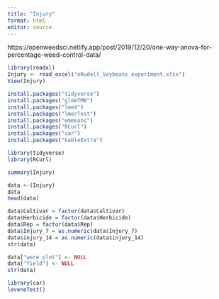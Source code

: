 ```yaml
---
title: "Injury"
format: html
editor: source
---
```


https://openweedsci.netlify.app/post/2019/12/20/one-way-anova-for-percentage-weed-control-data/



```r
library(readxl)
Injury <- read_excel("oRudell_Soybeans experiment.xlsx")
View(Injury)
```

```r
install.packages("tidyverse")
install.packages("glmmTMB")
install.packages("lme4")
install.packages("lmerTest")
install.packages("emmeans")
install.packages("RCurl")
install.packages("car")
install.packages("kableExtra")
```


```r
library(tidyverse)
library(RCurl)
```


```r
summary(Injury)

```

```r
data <-(Injury)
data
head(data)
```

```r
data$Cultivar = factor(data$Cultivar)
data$Herbicide = factor(data$Herbicide)
data$Rep = factor(data$Rep)
data$Injury_7 = as.numeric(data$Injury_7)
data$injury_14 = as.numeric(data$injury_14)
str(data)
```
```r
data["were plot"] <- NULL 
data["Yield"] <- NULL
str(data)
```


```r
library(car)
leveneTest()

```

